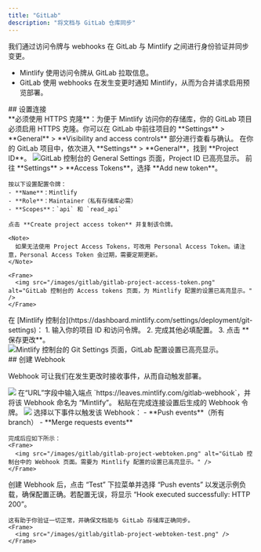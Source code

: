 ```yaml
---
title: "GitLab"
description: "将文档与 GitLab 仓库同步"
---
```


我们通过访问令牌与 webhooks 在 GitLab 与 Mintlify 之间进行身份验证并同步变更。

- Mintlify 使用访问令牌从 GitLab 拉取信息。
- GitLab 使用 webhooks 在发生变更时通知 Mintlify，从而为合并请求启用预览部署。

<div id="set-up-the-connection">
  ## 设置连接
</div>

<Note>
  **必须使用 HTTPS 克隆**：为便于 Mintlify 访问你的存储库，你的 GitLab 项目必须启用 HTTPS 克隆。你可以在 GitLab 中前往项目的 **Settings** > **General** > **Visibility and access controls** 部分进行查看与确认。
</Note>

<Steps>
  <Step title="查找项目 ID">
    在你的 GitLab 项目中，依次进入 **Settings** > **General**，找到 **Project ID**。
    <Frame>
      <img src="/images/gitlab/gitlab-project-id.png" alt="GitLab 控制台的 General Settings 页面，Project ID 已高亮显示。" />
    </Frame>
  </Step>
  <Step title="生成访问令牌">
    前往 **Settings** > **Access Tokens**，选择 **Add new token**。
    
    按以下设置配置令牌：
    - **Name**：Mintlify
    - **Role**：Maintainer（私有存储库必需）
    - **Scopes**：`api` 和 `read_api`
    
    点击 **Create project access token** 并复制该令牌。

    <Note>
      如果无法使用 Project Access Tokens，可改用 Personal Access Token。请注意，Personal Access Token 会过期，需要定期更新。
    </Note>

    <Frame>
      <img src="/images/gitlab/gitlab-project-access-token.png" alt="GitLab 控制台的 Access tokens 页面，为 Mintlify 配置的设置已高亮显示。" />
    </Frame>

  </Step>
  <Step title="设置连接">
    在 [Mintlify 控制台](https://dashboard.mintlify.com/settings/deployment/git-settings)：
    1. 输入你的项目 ID 和访问令牌。
    2. 完成其他必填配置。
    3. 点击 **保存更改**。
    <Frame>
      <img src="/images/gitlab/gitlab-config.png" alt="Mintlify 控制台的 Git Settings 页面，GitLab 配置设置已高亮显示。" />
    </Frame>
  </Step>
</Steps>

<div id="create-the-webhook">
  ## 创建 Webhook
</div>

Webhook 可让我们在发生更改时接收事件，从而自动触发部署。

<Steps>
  <Step title="前往 Settings > Webhooks 并点击 'Add new Webhook'">
    <Frame>
      <img src="/images/gitlab/gitlab-webhook.png" />
    </Frame>
  </Step>
  <Step title="设置 URL 和 Webhook">
    在“URL”字段中输入端点 `https://leaves.mintlify.com/gitlab-webhook`，并将该 Webhook 命名为 “Mintlify”。

  </Step>
  <Step title="粘贴令牌">
    粘贴在完成连接设置后生成的 Webhook 令牌。
    <Frame>
      <img src="/images/gitlab/gitlab-show-webtoken.png" />
    </Frame>
  </Step>
  <Step title="选择事件">
    选择以下事件以触发该 Webhook：
    - **Push events**（所有 branch）
    - **Merge requests events**
      
    完成后应如下所示：
    <Frame>
      <img src="/images/gitlab/gitlab-project-webtoken.png" alt="GitLab 控制台中的 Webhook 页面。需要为 Mintlify 配置的设置已高亮显示。" />
    </Frame>
  </Step>
  <Step title="测试 Webhook">
    创建 Webhook 后，点击 “Test” 下拉菜单并选择 “Push events” 以发送示例负载，确保配置正确。若配置无误，将显示 “Hook executed successfully: HTTP 200”。

    这有助于你验证一切正常，并确保文档能与 GitLab 存储库正确同步。
    <Frame>
      <img src="/images/gitlab/gitlab-project-webtoken-test.png" />
    </Frame>

  </Step>
</Steps>